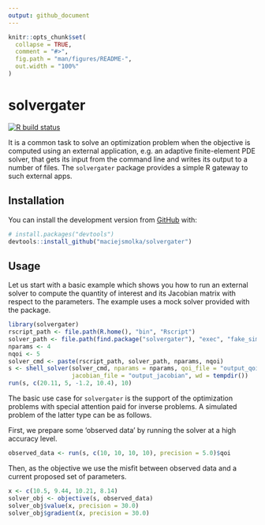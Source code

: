 ```yaml
---
output: github_document
---
```


<!-- README.md is generated from README.Rmd. Please edit that file -->

```r
knitr::opts_chunk$set(
  collapse = TRUE,
  comment = "#>",
  fig.path = "man/figures/README-",
  out.width = "100%"
)
```

# solvergater

<!-- badges: start -->
[![R build status](https://github.com/maciejsmolka/solvergater/workflows/R-CMD-check/badge.svg)](https://github.com/maciejsmolka/solvergater/actions)
<!-- badges: end -->

It is a common task to solve an optimization problem when the objective is computed 
using an external application, e.g. an adaptive finite-element PDE solver, that gets 
its input from the command line and writes its output to a number of files. 
The `solvergater` package provides a simple R gateway to such external apps.

## Installation

<!--
You can install the released version of solvergater from 
[CRAN](https://CRAN.R-project.org) with:
-->
<!--
``` r
install.packages("solvergater")
```
-->
<!--
And 
-->
You can install
the development version from [GitHub](https://github.com/) with:

``` r
# install.packages("devtools")
devtools::install_github("maciejsmolka/solvergater")
```
## Usage

Let us start with a basic example which shows you how to run an external solver to
compute the quantity of interest and its Jacobian matrix with respect to
the parameters. The example uses a mock solver provided with the package.

```r
library(solvergater)
rscript_path <- file.path(R.home(), "bin", "Rscript")
solver_path <- file.path(find.package("solvergater"), "exec", "fake_simple.R")
nparams <- 4
nqoi <- 5
solver_cmd <- paste(rscript_path, solver_path, nparams, nqoi)
s <- shell_solver(solver_cmd, nparams = nparams, qoi_file = "output_qoi",
                  jacobian_file = "output_jacobian", wd = tempdir())
run(s, c(20.11, 5, -1.2, 10.4), 10)
```

The basic use case for `solvergater` is the support of the optimization problems
with special attention paid for inverse problems. A simulated problem of the latter
type can be as follows.

First, we prepare some 'observed data' by running the solver at a high accuracy level.

```r
observed_data <- run(s, c(10, 10, 10, 10), precision = 5.0)$qoi
```

Then, as the objective we use the misfit between observed data and a current
proposed set of parameters.

```r
x <- c(10.5, 9.44, 10.21, 8.14)
solver_obj <- objective(s, observed_data)
solver_obj$value(x, precision = 30.0)
solver_obj$gradient(x, precision = 30.0)
```

